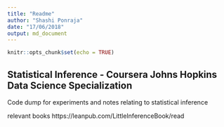 ```yaml
---
title: "Readme"
author: "Shashi Ponraja"
date: "17/06/2018"
output: md_document
---
```


```r
knitr::opts_chunk$set(echo = TRUE)
```

## Statistical Inference - Coursera Johns Hopkins Data Science Specialization

Code dump for experiments and notes relating to statistical inference

relevant books
https://leanpub.com/LittleInferenceBook/read

